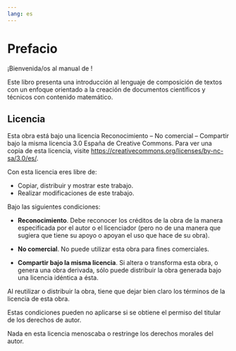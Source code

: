 ```yaml
---
lang: es
---
```


# Prefacio {.unnumbered}

¡Bienvenida/os al manual de \LaTeX!

Este libro presenta una introducción al lenguaje de composición de textos [\LaTeX](https://www.latex-project.org/) con un enfoque orientado a la creación de documentos científicos y técnicos con contenido matemático.


## Licencia

Esta obra está bajo una licencia Reconocimiento – No comercial – Compartir bajo la misma licencia 3.0 España de Creative Commons. Para ver una copia de esta licencia, visite [https://creativecommons.org/licenses/by-nc-sa/3.0/es/](https://creativecommons.org/licenses/by-nc-sa/3.0/es/).

Con esta licencia eres libre de:

- Copiar, distribuir y mostrar este trabajo.
- Realizar modificaciones de este trabajo.

Bajo las siguientes condiciones:

- **Reconocimiento**. Debe reconocer los créditos de la obra de la manera especificada por el autor o el licenciador (pero no de una manera que sugiera que tiene su apoyo o apoyan el uso que hace de su obra).

- **No comercial**. No puede utilizar esta obra para fines comerciales.

- **Compartir bajo la misma licencia**. Si altera o transforma esta obra, o genera una obra derivada, sólo puede distribuir la obra generada bajo una licencia idéntica a ésta.

Al reutilizar o distribuir la obra, tiene que dejar bien claro los términos de la licencia de esta obra.

Estas condiciones pueden no aplicarse si se obtiene el permiso del titular de los derechos de autor.

Nada en esta licencia menoscaba o restringe los derechos morales del autor.

